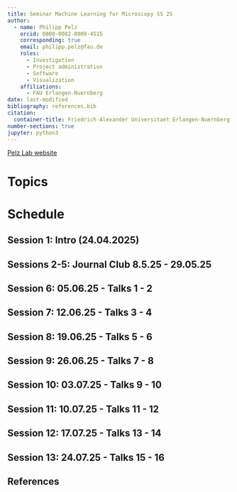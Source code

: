 ```yaml
---
title: Seminar Machine Learning for Microscopy SS 25
author:
  - name: Philipp Pelz
    orcid: 0000-0002-8009-4515
    corresponding: true
    email: philipp.pelz@fau.de
    roles:
      - Investigation
      - Project administration
      - Software
      - Visualization
    affiliations:
      - FAU Erlangen-Nuernberg
date: last-modified
bibliography: references.bib
citation:
  container-title: Friedrich-Alexander Universitaet Erlangen-Nuernberg
number-sections: true
jupyter: python3
---
```

[Pelz Lab website](https://pelzlab.science) 
 

# Topics

# Schedule
## Session 1: Intro (24.04.2025)
 
## Sessions 2-5: Journal Club 8.5.25 - 29.05.25

## Session 6: 05.06.25 - Talks 1 - 2  

## Session 7: 12.06.25 - Talks 3 - 4

## Session 8: 19.06.25 - Talks 5 - 6

## Session 9: 26.06.25 - Talks 7 - 8

## Session 10: 03.07.25 - Talks 9 - 10

## Session 11: 10.07.25 - Talks 11 - 12

## Session 12: 17.07.25 - Talks 13 - 14

## Session 13: 24.07.25 - Talks 15 - 16

## References {.unnumbered}

::: {#refs}
:::